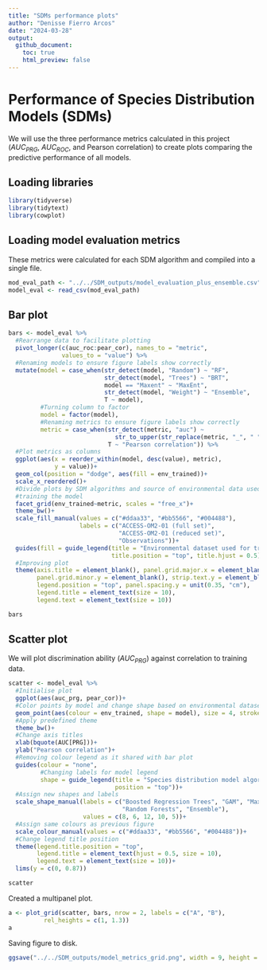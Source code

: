 ```yaml
---
title: "SDMs performance plots"
author: "Denisse Fierro Arcos"
date: "2024-03-28"
output: 
  github_document:
    toc: true
    html_preview: false
---
```


# Performance of Species Distribution Models (SDMs)
We will use the three performance metrics calculated in this project ($AUC_{PRG}$, $AUC_{ROC}$, and Pearson correlation) to create plots comparing the predictive performance of all models. 
  
## Loading libraries
  
```r
library(tidyverse)
library(tidytext)
library(cowplot)
```

## Loading model evaluation metrics
These metrics were calculated for each SDM algorithm and compiled into a single file.  
  
```r
mod_eval_path <- "../../SDM_outputs/model_evaluation_plus_ensemble.csv"
model_eval <- read_csv(mod_eval_path) 
```
  
## Bar plot
  
```r
bars <- model_eval %>% 
  #Rearrange data to facilitate plotting
  pivot_longer(c(auc_roc:pear_cor), names_to = "metric", 
               values_to = "value") %>% 
  #Renaming models to ensure figure labels show correctly
  mutate(model = case_when(str_detect(model, "Random") ~ "RF",
                           str_detect(model, "Trees") ~ "BRT",
                           model == "Maxent" ~ "MaxEnt",
                           str_detect(model, "Weight") ~ "Ensemble",
                           T ~ model),
         #Turning column to factor
         model = factor(model),
         #Renaming metrics to ensure figure labels show correctly
         metric = case_when(str_detect(metric, "auc") ~ 
                              str_to_upper(str_replace(metric, "_", " ")),
                            T ~ "Pearson correlation")) %>%
  #Plot metrics as columns
  ggplot(aes(x = reorder_within(model, desc(value), metric),
             y = value))+
  geom_col(position = "dodge", aes(fill = env_trained))+
  scale_x_reordered()+
  #Divide plots by SDM algorithms and source of environmental data used for 
  #training the model
  facet_grid(env_trained~metric, scales = "free_x")+
  theme_bw()+
  scale_fill_manual(values = c("#ddaa33", "#bb5566", "#004488"),
                    labels = c("ACCESS-OM2-01 (full set)",
                               "ACCESS-OM2-01 (reduced set)",
                               "Observations"))+
  guides(fill = guide_legend(title = "Environmental dataset used for training",
                             title.position = "top", title.hjust = 0.5))+
  #Improving plot
  theme(axis.title = element_blank(), panel.grid.major.x = element_blank(),
        panel.grid.minor.y = element_blank(), strip.text.y = element_blank(),
        legend.position = "top", panel.spacing.y = unit(0.35, "cm"), 
        legend.title = element_text(size = 10), 
        legend.text = element_text(size = 10))

bars
```
  
## Scatter plot
We will plot discrimination ability ($AUC_{PRG}$) against correlation to training data.  
  
```r
scatter <- model_eval %>%
  #Initialise plot
  ggplot(aes(auc_prg, pear_cor))+
  #Color points by model and change shape based on environmental dataset
  geom_point(aes(colour = env_trained, shape = model), size = 4, stroke = 1)+
  #Apply predefined theme
  theme_bw()+
  #Change axis titles
  xlab(bquote(AUC[PRG]))+
  ylab("Pearson correlation")+
  #Removing colour legend as it shared with bar plot
  guides(colour = "none",
         #Changing labels for model legend
         shape = guide_legend(title = "Species distribution model algorithm",
                              position = "top"))+
  #Assign new shapes and labels
  scale_shape_manual(labels = c("Boosted Regression Trees", "GAM", "MaxEnt",
                                "Random Forests", "Ensemble"),
                     values = c(8, 6, 12, 10, 5))+
  #Assign same colours as previous figure
  scale_colour_manual(values = c("#ddaa33", "#bb5566", "#004488"))+
  #Change legend title position
  theme(legend.title.position = "top", 
        legend.title = element_text(hjust = 0.5, size = 10), 
        legend.text = element_text(size = 10))+
  lims(y = c(0, 0.87))

scatter
```
  
Created a multipanel plot.  
  
```r
a <- plot_grid(scatter, bars, nrow = 2, labels = c("A", "B"), 
          rel_heights = c(1, 1.3))
a
```

  
Saving figure to disk.  
  
```r
ggsave("../../SDM_outputs/model_metrics_grid.png", width = 9, height = 7)
```

  

